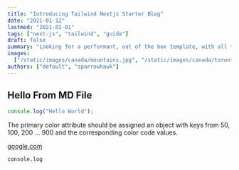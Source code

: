 ```yaml
---
title: "Introducing Tailwind Nextjs Starter Blog"
date: "2021-01-12"
lastmod: "2021-02-01"
tags: ["next-js", "tailwind", "guide"]
draft: false
summary: "Looking for a performant, out of the box template, with all the best in web technology to support your blogging needs? Checkout the Tailwind Nextjs Starter Blog template."
images:
  ["/static/images/canada/mountains.jpg", "/static/images/canada/toronto.jpg"]
authors: ["default", "sparrowhawk"]
---
```



## Hello From MD File

```js:tailwind.config.js
console.log("Hello World");
```

The primary color attribute should be assigned an object with keys from 50, 100, 200 ... 900 and the corresponding color code values.

[google.com](https://google.com)

`console.log`